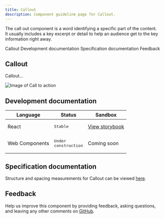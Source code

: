 ```yaml
---
title: Callout
description: Component guideline page for Callout.
---
```


<PageDescription>

The call out component is a word identifying a specific part of the content. It usually includes a key excerpt or detail to help an audience get to the key information right away.

</PageDescription>

<AnchorLinks>

<AnchorLink>Callout</AnchorLink>
<AnchorLink>Development documentation</AnchorLink>
<AnchorLink>Specification documentation</AnchorLink>
<AnchorLink>Feedback</AnchorLink>

</AnchorLinks>

## Callout
Callout...

![Image of Call to action](../../images/component/Callout/)


## Development documentation

| Language      | Status        | Sandbox                                                                              |
| ------------- | -----------   | ------------------------------------------------------------------------             |
| React         | <div><span class="bx--tag bx--tag--green"><pre>Stable</pre></span></div>        | [View storybook](https://ibmdotcom-react.mybluemix.net/?path=/story/components-callout--simple-example)     |
| Web Components       | <div><span class="bx--tag bx--tag--cool-gray"><pre>Under construction</pre></span></div>  | Coming soon |

## Specification documentation

Structure and spacing measurements for Callout can be viewed [here]().

## Feedback

Help us improve this component by providing feedback, asking questions, and leaving any other comments on [GitHub]().
